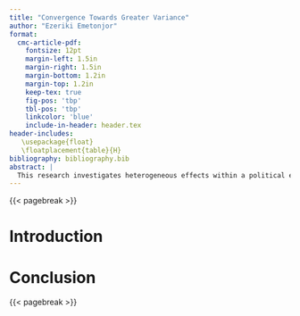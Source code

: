 ```yaml
---
title: "Convergence Towards Greater Variance"
author: "Ezeriki Emetonjor"
format:
  cmc-article-pdf:
    fontsize: 12pt
    margin-left: 1.5in
    margin-right: 1.5in
    margin-bottom: 1.2in
    margin-top: 1.2in
    keep-tex: true
    fig-pos: 'tbp'
    tbl-pos: 'tbp'
    linkcolor: 'blue'
    include-in-header: header.tex
header-includes:
   \usepackage{float}
   \floatplacement{table}{H}
bibliography: bibliography.bib
abstract: | 
  This research investigates heterogeneous effects within a political exchange paradigm operative in Chinese local political frameworks involving Provincial Party Secretaries (PPS) and City Mayors. Expanding on previous investigations that showed how this political exchange affects higher infrastructure spending in China relative to other countries, this study specifically centers on subway infrastructure as a conduit facilitating the alignment of objectives between PPS and city mayors, thereby augmenting their prospects for future career advancements. My findings reveal statistically significant differences in the efficacy of securing subway project approvals in relation to tenure, which can greatly influence the promotion likelihood of city mayors in China. Furthermore, my study confirms that there are no statistically significant differences based on age. 
---
```


{{< pagebreak >}}


# Introduction



# Conclusion


{{< pagebreak >}}



::: {#refs}
:::